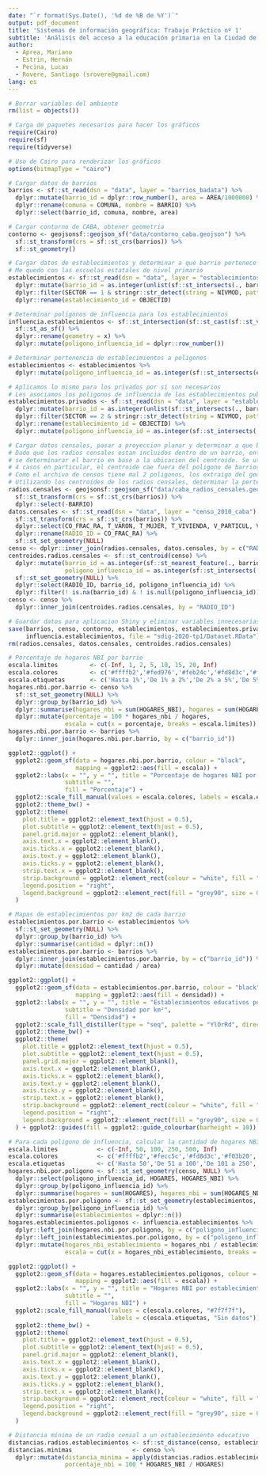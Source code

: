 ```yaml
---
date: "`r format(Sys.Date(), '%d de %B de %Y')`"
output: pdf_document
title: 'Sistemas de información geográfica: Trabajo Práctico nº 1'
subtitle: 'Análisis del acceso a la educación primaria en la Ciudad de Buenos Aires'
author: 
  - Aprea, Mariano
  - Estrin, Hernán
  - Pecina, Lucas
  - Rovere, Santiago (srovere@gmail.com)
lang: es
---
```


```r
# Borrar variables del ambiente
rm(list = objects())

# Carga de paquetes necesarios para hacer los gráficos
require(Cairo)
require(sf)
require(tidyverse)

# Uso de Cairo para renderizar los gráficos
options(bitmapType = "cairo")

# Cargar datos de barrios
barrios <- sf::st_read(dsn = "data", layer = "barrios_badata") %>%
  dplyr::mutate(barrio_id = dplyr::row_number(), area = AREA/1000000) %>%
  dplyr::rename(comuna = COMUNA, nombre = BARRIO) %>%
  dplyr::select(barrio_id, comuna, nombre, area)

# Cargar contorno de CABA, obtener geometria
contorno <- geojsonsf::geojson_sf("data/contorno_caba.geojson") %>%
  sf::st_transform(crs = sf::st_crs(barrios)) %>%
  sf::st_geometry()

# Cargar datos de establecimientos y determinar a que barrio pertenece cada uno de ellos
# Me quedo con las escuelas estatales de nivel primario
establecimientos <- sf::st_read(dsn = "data", layer = "establecimientos-educativos") %>%
  dplyr::mutate(barrio_id = as.integer(unlist(sf::st_intersects(., barrios)))) %>%
  dplyr::filter(SECTOR == 1 & stringr::str_detect(string = NIVMOD, pattern = "PriCom")) %>%
  dplyr::rename(establecimiento_id = OBJECTID)

# Determinar poligonos de influencia para los establecimientos
influencia.establecimientos <- sf::st_intersection(sf::st_cast(sf::st_voronoi(sf::st_union(establecimientos), contorno)), contorno) %>%
  sf::st_as_sf() %>%
  dplyr::rename(geometry = x) %>%
  dplyr::mutate(poligono_influencia_id = dplyr::row_number())

# Determinar pertenencia de establecimientos a poligonos
establecimientos <- establecimientos %>%
  dplyr::mutate(poligono_influencia_id = as.integer(sf::st_intersects(establecimientos, influencia.establecimientos)))

# Aplicamos lo mismo para los privados por si son necesarios
# Les asociamos los poligonos de influencia de los establecimientos publicos
establecimientos.privados <- sf::st_read(dsn = "data", layer = "establecimientos-educativos") %>%
  dplyr::mutate(barrio_id = as.integer(unlist(sf::st_intersects(., barrios)))) %>%
  dplyr::filter(SECTOR == 2 & stringr::str_detect(string = NIVMOD, pattern = "PriCom")) %>%
  dplyr::rename(establecimiento_id = OBJECTID) %>%
  dplyr::mutate(poligono_influencia_id = as.integer(sf::st_intersects(., influencia.establecimientos)))

# Cargar datos censales, pasar a proyeccion planar y determinar a que barrio pertenece cada uno de ellos
# Dado que los radios censales estan incluidos dentro de un barrio, entonces para evitar problemas de proyeccion
# se determinarar el barrio en base a la ubicacion del centroide. Se utiliza st_nearest_feature porque para
# 4 casos en particular, el centroide cae fuera del poligono de barrios (por los "huecos" que tiene)
# Como el archivo de censos tiene mal 2 poligonos, los extraigo del geojson y luego hago join con los datos censales.
# Utilizando los centroides de los radios censales, determinar la pertenencia a los poligonos de influencia.
radios.censales <- geojsonsf::geojson_sf("data/caba_radios_censales.geojson") %>%
  sf::st_transform(crs = sf::st_crs(barrios)) %>%
  dplyr::select(-BARRIO)
datos.censales <- sf::st_read(dsn = "data", layer = "censo_2010_caba") %>%
  sf::st_transform(crs = sf::st_crs(barrios)) %>%
  dplyr::select(CO_FRAC_RA, T_VARON, T_MUJER, T_VIVIENDA, V_PARTICUL, V_COLECTIV) %>%
  dplyr::rename(RADIO_ID = CO_FRAC_RA) %>%
  sf::st_set_geometry(NULL)
censo <- dplyr::inner_join(radios.censales, datos.censales, by = c("RADIO_ID"))
centroides.radios.censales <- sf::st_centroid(censo) %>%
  dplyr::mutate(barrio_id = as.integer(sf::st_nearest_feature(., barrios)),
                poligono_influencia_id = as.integer(sf::st_intersects(., influencia.establecimientos))) %>%
  sf::st_set_geometry(NULL) %>%
  dplyr::select(RADIO_ID, barrio_id, poligono_influencia_id) %>%
  dplyr::filter(! is.na(barrio_id) & ! is.null(poligono_influencia_id))
censo <- censo %>%
  dplyr::inner_join(centroides.radios.censales, by = "RADIO_ID")

# Guardar datos para aplicacion Shiny y eliminar variables innecesarias
save(barrios, censo, contorno, establecimientos, establecimientos.privados,
     influencia.establecimientos, file = "sdig-2020-tp1/Dataset.RData")
rm(radios.censales, datos.censales, centroides.radios.censales)
```

```r
# Porcentaje de hogares NBI por barrio
escala.limites         <- c(-Inf, 1, 2, 5, 10, 15, 20, Inf)
escala.colores         <- c('#ffffb2','#fed976','#feb24c','#fd8d3c','#fc4e2a','#e31a1c','#b10026')
escala.etiquetas       <- c('Hasta 1%','De 1% a 2%','De 2% a 5%','De 5% a 10%', 'De 10% a 15%', 'De 15% a 20%', 'Más de 20%')
hogares.nbi.por.barrio <- censo %>%
  sf::st_set_geometry(NULL) %>%
  dplyr::group_by(barrio_id) %>%
  dplyr::summarise(hogares_nbi = sum(HOGARES_NBI), hogares = sum(HOGARES)) %>%
  dplyr::mutate(porcentaje = 100 * hogares_nbi / hogares,
                escala = cut(x = porcentaje, breaks = escala.limites))
hogares.nbi.por.barrio <- barrios %>%
  dplyr::inner_join(hogares.nbi.por.barrio, by = c("barrio_id"))

ggplot2::ggplot() +
  ggplot2::geom_sf(data = hogares.nbi.por.barrio, colour = "black",
                   mapping = ggplot2::aes(fill = escala)) +
  ggplot2::labs(x = "", y = "", title = "Porcentaje de hogares NBI por barrio",
                subtitle = "",
                fill = "Porcentaje") +
  ggplot2::scale_fill_manual(values = escala.colores, labels = escala.etiquetas) +
  ggplot2::theme_bw() +
  ggplot2::theme(
    plot.title = ggplot2::element_text(hjust = 0.5),
    plot.subtitle = ggplot2::element_text(hjust = 0.5),
    panel.grid.major = ggplot2::element_blank(),
    axis.text.x = ggplot2::element_blank(),
    axis.ticks.x = ggplot2::element_blank(),
    axis.text.y = ggplot2::element_blank(),
    axis.ticks.y = ggplot2::element_blank(),
    strip.text.x = ggplot2::element_blank(),
    strip.background = ggplot2::element_rect(colour = "white", fill = "white"),
    legend.position = "right",
    legend.background = ggplot2::element_rect(fill = "grey90", size = 0.1, linetype = "solid", colour = "black")
  )
```

```r
# Mapas de establecimientos por km2 de cada barrio
establecimientos.por.barrio <- establecimientos %>%
  sf::st_set_geometry(NULL) %>%
  dplyr::group_by(barrio_id) %>%
  dplyr::summarise(cantidad = dplyr::n())
establecimientos.por.barrio <- barrios %>%
  dplyr::inner_join(establecimientos.por.barrio, by = c("barrio_id")) %>%
  dplyr::mutate(densidad = cantidad / area)

ggplot2::ggplot() +
  ggplot2::geom_sf(data = establecimientos.por.barrio, colour = "black",
                   mapping = ggplot2::aes(fill = densidad)) +
  ggplot2::labs(x = "", y = "", title = "Establecimientos educativos por barrio",
                subtitle = "Densidad por km²",
                fill = "Densidad") +
  ggplot2::scale_fill_distiller(type = "seq", palette = "YlOrRd", direction = 1) +
  ggplot2::theme_bw() +
  ggplot2::theme(
    plot.title = ggplot2::element_text(hjust = 0.5),
    plot.subtitle = ggplot2::element_text(hjust = 0.5),
    panel.grid.major = ggplot2::element_blank(),
    axis.text.x = ggplot2::element_blank(),
    axis.ticks.x = ggplot2::element_blank(),
    axis.text.y = ggplot2::element_blank(),
    axis.ticks.y = ggplot2::element_blank(),
    strip.text.x = ggplot2::element_blank(),
    strip.background = ggplot2::element_rect(colour = "white", fill = "white"),
    legend.position = "right",
    legend.background = ggplot2::element_rect(fill = "grey90", size = 0.1, linetype = "solid", colour = "black")
  ) + ggplot2::guides(fill = ggplot2::guide_colourbar(barheight = 10))
```

```r
# Para cada poligono de influencia, calcular la cantidad de hogares NBI por establecimiento
escala.limites           <- c(-Inf, 50, 100, 250, 500, Inf)
escala.colores           <- c('#ffffb2','#fecc5c','#fd8d3c','#f03b20','#bd0026')
escala.etiquetas         <- c('Hasta 50','De 51 a 100','De 101 a 250','De 250 a 500', 'Más de 500')
hogares.nbi.por.poligono <- sf::st_set_geometry(censo, NULL) %>%
  dplyr::select(poligono_influencia_id, HOGARES, HOGARES_NBI) %>%
  dplyr::group_by(poligono_influencia_id) %>%
  dplyr::summarise(hogares = sum(HOGARES), hogares_nbi = sum(HOGARES_NBI))
establecimientos.por.poligono <- sf::st_set_geometry(establecimientos, NULL) %>%
  dplyr::group_by(poligono_influencia_id) %>%
  dplyr::summarise(establecimientos = dplyr::n())
hogares.establecimientos.poligonos <- influencia.establecimientos %>%
  dplyr::left_join(hogares.nbi.por.poligono, by = c("poligono_influencia_id")) %>%
  dplyr::left_join(establecimientos.por.poligono, by = c("poligono_influencia_id")) %>%
  dplyr::mutate(hogares_nbi_establecimiento = hogares_nbi / establecimientos,
                escala = cut(x = hogares_nbi_establecimiento, breaks = escala.limites))

ggplot2::ggplot() +
  ggplot2::geom_sf(data = hogares.establecimientos.poligonos, colour = "black",
                   mapping = ggplot2::aes(fill = escala)) +
  ggplot2::labs(x = "", y = "", title = "Hogares NBI por establecimientos educativos",
                subtitle = "",
                fill = "Hogares NBI") +
  ggplot2::scale_fill_manual(values = c(escala.colores, "#7f7f7f"), 
                             labels = c(escala.etiquetas, "Sin datos")) +
  ggplot2::theme_bw() +
  ggplot2::theme(
    plot.title = ggplot2::element_text(hjust = 0.5),
    plot.subtitle = ggplot2::element_text(hjust = 0.5),
    panel.grid.major = ggplot2::element_blank(),
    axis.text.x = ggplot2::element_blank(),
    axis.ticks.x = ggplot2::element_blank(),
    axis.text.y = ggplot2::element_blank(),
    axis.ticks.y = ggplot2::element_blank(),
    strip.text.x = ggplot2::element_blank(),
    strip.background = ggplot2::element_rect(colour = "white", fill = "white"),
    legend.position = "right",
    legend.background = ggplot2::element_rect(fill = "grey90", size = 0.1, linetype = "solid", colour = "black")
  )
```

```r
# Distancia mínima de un radio censal a un establecimiento educativo
distancias.radios.establecimientos <- sf::st_distance(censo, establecimientos)
distancias.minimas                 <- censo %>%
  dplyr::mutate(distancia_minima = apply(distancias.radios.establecimientos, MARGIN = 1, FUN = min),
                porcentaje_nbi = 100 * HOGARES_NBI / HOGARES)
```
